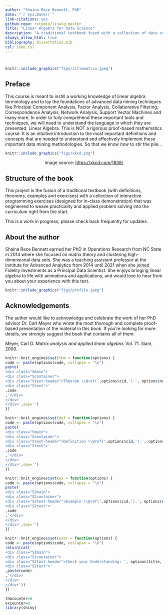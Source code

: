 ```yaml
--- 
author: "Shaina Race Bennett, PhD"
date: "`r Sys.Date()`"
link-citations: yes
github-repo: rstudio/linalg-master
title: "Linear Algebra for Data Science"
description: "A traditional textbook fused with a collection of data science case studies that was engineered to weave practicality and applied problem solving into a linear algebra curriculum"
always_allow_html: true
bibliography: Dissertation.bib
csl: ieee.csl
---
```


#  {-}
<!-- | -->
<!--        ![](data:image/gif;base64,R0lGODlhAQABAIAAAP///wAAACH5BAEAAAAALAAAAAABAAEAAAICRAEAOw==){height=200px width=2px} -->
<!--<img src="figs/matrixlogo.jpg" style="position:absolute; top:300px; height:800px;  align:center;" /> -->
```r
knitr::include_graphics("figs/titlematrix.jpeg")
``` 

## Preface {-} 

This course is meant to instill a working knowledge of linear algebra terminology and to lay the foundations of advanced data mining techniques like Principal Component Analysis, Factor Analysis, Collaborative Filtering, Correspondence Analysis, Network Analysis, Support Vector Machines and many more. In order to fully comprehend these important tools and techniques, we will need to understand the language in which they are presented: Linear Algebra. This is NOT a rigorous proof-based mathematics course. It is an intuitive introduction to the most important definitions and concepts that are needed to understand and effectively implement these important data mining methodologies. So that we know _how_ to stir the pile...

```r
knitr::include_graphics("figs/xkcd.png")
``` 
<center>Image source: [https://xkcd.com/1838/](https://xkcd.com/1838/) </center>

## Structure of the book {-}

This project is the fusion of a traditional textbook (with definitions, theorems, examples and exercises) with a collection of interactive programming exercises (designed for in-class demonstration) that was engineered to weave practicality and applied problem solving into the curriculum right from the start. 


This is a work in progress; please check back frequently for updates.

## About the author {-}

Shaina Race Bennett earned her PhD in Operations Research from NC State in 2014 where she focused on matrix theory and clustering high-dimensional data sets. She was a teaching assistant professor at the Institute for Advanced Analytics from 2014 until 2021 when she joined Fidelity Investments as a Principal Data Scientist. She enjoys bringing linear algebra to life with animations and applications, and would love to hear from you about your experience with this text.

```r
knitr::include_graphics("figs/profile.jpeg")
```

## Acknowledgements {-}

The author would like to acknowledge and celebrate the work of her PhD advisor Dr. Carl Meyer who wrote the most _thorough_ and complete proof-based presentation of the material in this book. If you're looking for more details, we strongly suggest the book that contains all of them:

Meyer, Carl D. _Matrix analysis and applied linear algebra_. Vol. 71. Siam, 2000.


```r

knitr::knit_engines$set(thm = function(options) {
code <- paste(options$code, collapse = "\n")
paste('
<div class="Smain">
<div class="Scontainer">
<div class="Stext-header">Theorem \\@ref(',options$cid,').', options$num,': ', options$title,'</div>
<div class="Stext">' 
,code
,'</div>
</div>
</div>',sep='')
})

knitr::knit_engines$set(def = function(options) {
code <- paste(options$code, collapse = "\n")
paste('
<div class="Smain">
<div class="Scontainer">
<div class="Stext-header">Definition \\@ref(',options$cid,').', options$num,': ', options$title,'</div>
<div class="Stext">' 
,code
,'</div>
</div>
</div>',sep='')
})

knitr::knit_engines$set(ex = function(options) {
code <- paste(options$code, collapse = "\n")
paste('
<div class="S2main">
<div class="S2container">
<div class="S2text-header">Example \\@ref(',options$cid,').', options$num,': ', options$title,'</div>
<div class="S2text">' 
,code
,'</div>
</div>
</div>',sep='')
})

knitr::knit_engines$set(exer = function(options) {
code <- paste(options$code, collapse = "\n")
return(cat('
<div class="S2main">
<div class="S2container">
<div class="S2text-header">Check your Understanding: ', options$title,'</div>
<div class="S2text">' 
,paste(code)
,'</div>
</div>
</div>'))
})


```



```r
thmcounter=0
excounter=0
library(shiny)
```




<!-- ```{r, echo=F}  -->
<!-- thmcounter=thmcounter+1 -->
<!-- ``` -->



<!-- ```{thm title='Boom. A Theorem.', num=thmcounter} -->
<!-- Boom I just made a custom language interpreter chunk. can I number it though -->
<!-- ``` -->



<!-- ```{r, echo=F}  -->
<!-- thmcounter=thmcounter+1 -->
<!-- ``` -->



<!-- ```{def title='Boom again. A Definition too.', num=thmcounter} -->
<!-- I made a definition too, and I numbered them.  -->

<!-- Check! -->
<!-- ``` -->

<!-- ```{r echo=F} -->
<!-- library(knitr) -->
<!-- ``` -->





<!-- ## ermehgerd -->

<!-- ```{r,echo=F}  -->
<!-- excounter=excounter+1 -->
<!-- ``` -->




<!-- ```{ex name = 'Cool Example, Girl', num=excounter} -->
<!-- Insert-mind-blowing-example-text. -->
<!-- Maybe an image for Good Measure: -->
<!--   <img src="_book/iaaicon.png" width="140"> -->
<!-- ``` -->

